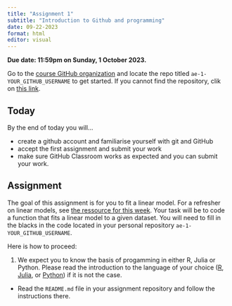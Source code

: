 ```yaml
---
title: "Assignment 1"
subtitle: "Introduction to Github and programming"
date: 09-22-2023
format: html
editor: visual
---
```


::: callout-important
**Due date: 11:59pm on Sunday, 1 October 2023.**
:::

::: callout-note
Go to the [course GitHub organization](https://github.com/MATH-517) and locate the repo titled `ae-1-YOUR_GITHUB_USERNAME` to get started. If you cannot find the repository, clik on [this link](https://classroom.github.com/a/pWe9OpR6).
:::


## Today

By the end of today you will...

- create a github account and familiarise yourself with git and GitHub
- accept the first assignment and submit your work
- make sure GitHub Classroom works as expected and you can submit your work.


## Assignment 

The goal of this assignment is for you to fit a linear model. For a refresher on linear models, see [the ressource for this week](../resources/week-01/recap-linear-regression.qmd). Your task will be to code a function that fits a linear model to a given dataset. You will need to fill in the blacks in the code located in your personal repository `ae-1-YOUR_GITHUB_USERNAME`.

Here is how to proceed: 

1. We expect you to know the basis of progamming in either R, Julia or Python. Please read the introduction to the language of your choice ([R](../resources/computing/intro_to_r/index.qmd), [Julia](../resources/computing/intro_to_julia/index.qmd), or [Python](../resources/computing/intro_to_python/index.qmd)) if it is not the case.
-  Read the `README.md` file in your assignment repository and follow the instructions there.

